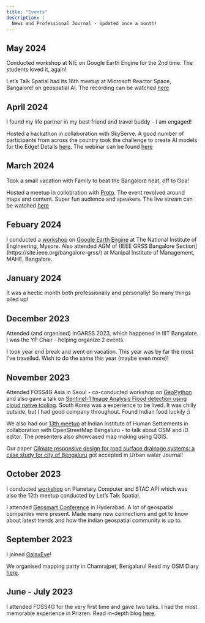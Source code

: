 ```yaml
---
title: "Events"
description: |
  News and Professional Journal - Updated once a month!
---
```


## May 2024

Conducted workshop at NIE on Google Earth Engine for the 2nd time. The students loved it, again!

Let's Talk Spatial had its 16th meetup at Microsoft Reactor Space, Bangalore! on geospatial AI. The recording can be watched [here](https://www.youtube.com/live/TKbMYmXXbo8)




## April 2024
I found my life partner in my best friend and travel buddy - I am engaged!

Hosted a hackathon in collaboration with SkyServe. A good number of participants from across the country took the challenge to create AI models for the Edge! Details [here](https://www.linkedin.com/feed/update/urn:li:activity:7189333318394429441). The webinar can be found [here](https://www.youtube.com/live/9B4UNJqKos4?si=moId51V3LvcfBLeV)


## March 2024
Took a small vacation with Family to beat the Bangalore heat, off to Goa! 

Hosted a meetup in collobration with [Proto](https://www.proto-geo.xyz/). The event revolved around maps and content. Super fun audience and speakers. The live stream can be watched [here](https://youtube.com/live/YnJ3FHUXhv4)

## Febuary 2024
I conducted a [workshop](https://www.linkedin.com/posts/amanbagrecha_wrapping-up-last-two-eventful-days-first-activity-7164916975444447232-f-UN) on [Google Earth Engine](https://earthengine.google.com/) at The National Institute of Engineering, Mysore. Also attended AGM of (IEEE GRSS Bangalore Section](https://site.ieee.org/bangalore-grss/) at Manipal Institute of Management, MAHE, Bangalore.

## January 2024
It was a hectic month both professionally and personally! So many things piled up!

## December 2023

Attended (and organised) InGARSS 2023, which happened in IIIT Bangalore. I was the YP Chair - helping organize 2 events.

I took year end break and went on vacation. This year was by far the most I've travelled. Wish to do the same this year (maybe even more)!

## November 2023
Attended FOSS4G Asia in Seoul - co-conducted workshop on [GeoPython](https://github.com/Rotten-Grapes-Pvt-Ltd/geopython-workshop) and also gave a talk on [Sentinel-1 Image Analysis Flood detection using cloud native tooling](https://github.com/amanbagrecha/Foss4gAsia2023). South Korea was a experience to be lived. It was chilly outside, but I had good company throughout. Found Indian food luckily :)

We also had our [13th meetup](https://twitter.com/letstalkspatial/status/1725733833688129980) at Indian Institute of Human Settlements in collaboration with OpenStreetMap Bengaluru - to talk about OSM and iD editor. The presenters also showcased map making using QGIS.

Our paper [Climate responsive design for road surface drainage systems: a case study for city of Bengaluru](https://www.tandfonline.com/doi/abs/10.1080/1573062X.2023.2287049) got accepted in Urban water Journal!



## October 2023

I conducted [workshop](https://www.youtube.com/watch?v=lUMjcau7JAs) on Planetary Computer and STAC API which was also the 12th meetup conducted by Let's Talk Spatial. 

I attended [Geosmart Conference](https://geosmartindia.net/2023/index.php) in Hyderabad. A lot of geospatial companies were present. Made many new connections and got to know about latest trends and how the indian geospatial community is up to. 


## September 2023
I joined [GalaxEye](https://www.galaxeye.space/)!

We organised mapping party in Chamrajpet, Bengaluru! Read my OSM Diary [here](https://www.openstreetmap.org/user/aman_bagrecha/diary/402347).

## June - July 2023

I attended FOSS4G for the very first time and gave two talks. I had the most memorable experience in Prizren. Read in-depth blog [here](../posts/first-foss4g).
